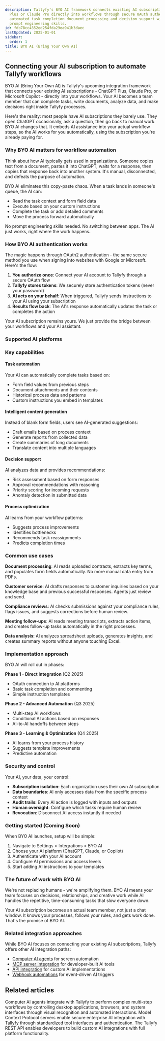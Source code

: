 ```yaml
---
description: Tallyfy's BYO AI framework connects existing AI subscriptions like ChatGPT
  Plus or Claude Pro directly into workflows through secure OAuth authentication enabling
  automated task completion document processing and decision support without requiring
  prompt engineering skills.
id: fdb78cc4352ed254fda29ea941b3daec
lastUpdated: 2025-01-01
sidebar:
  order: 1
title: BYO AI (Bring Your Own AI)
---
```



## Connecting your AI subscription to automate Tallyfy workflows

BYO AI (Bring Your Own AI) is Tallyfy's upcoming integration framework that connects your existing AI subscriptions - ChatGPT Plus, Claude Pro, or Microsoft Copilot - directly into your workflows. Your AI becomes a team member that can complete tasks, write documents, analyze data, and make decisions right inside Tallyfy processes.

Here's the reality: most people have AI subscriptions they barely use. They open ChatGPT occasionally, ask a question, then go back to manual work. BYO AI changes that. It embeds AI assistance into your actual workflow steps, so the AI works for you automatically, using the subscription you're already paying for.

### Why BYO AI matters for workflow automation

Think about how AI typically gets used in organizations. Someone copies text from a document, pastes it into ChatGPT, waits for a response, then copies that response back into another system. It's manual, disconnected, and defeats the purpose of automation.

BYO AI eliminates this copy-paste chaos. When a task lands in someone's queue, the AI can:
- Read the task context and form field data
- Execute based on your custom instructions
- Complete the task or add detailed comments
- Move the process forward automatically

No prompt engineering skills needed. No switching between apps. The AI just works, right where the work happens.

### How BYO AI authentication works

The magic happens through OAuth2 authentication - the same secure method you use when signing into websites with Google or Microsoft. Here's the flow:

1. **You authorize once**: Connect your AI account to Tallyfy through a secure OAuth flow
2. **Tallyfy stores tokens**: We securely store authentication tokens (never your password)
3. **AI acts on your behalf**: When triggered, Tallyfy sends instructions to your AI using your subscription
4. **Results flow back**: The AI's response automatically updates the task or completes the action

Your AI subscription remains yours. We just provide the bridge between your workflows and your AI assistant.

### Supported AI platforms

<PageTree />

### Key capabilities

#### Task automation
Your AI can automatically complete tasks based on:
- Form field values from previous steps
- Document attachments and their contents
- Historical process data and patterns
- Custom instructions you embed in templates

#### Intelligent content generation
Instead of blank form fields, users see AI-generated suggestions:
- Draft emails based on process context
- Generate reports from collected data
- Create summaries of long documents
- Translate content into multiple languages

#### Decision support
AI analyzes data and provides recommendations:
- Risk assessment based on form responses
- Approval recommendations with reasoning
- Priority scoring for incoming requests
- Anomaly detection in submitted data

#### Process optimization
AI learns from your workflow patterns:
- Suggests process improvements
- Identifies bottlenecks
- Recommends task reassignments
- Predicts completion times

### Common use cases

**Document processing**: AI reads uploaded contracts, extracts key terms, and populates form fields automatically. No more manual data entry from PDFs.

**Customer service**: AI drafts responses to customer inquiries based on your knowledge base and previous successful responses. Agents just review and send.

**Compliance reviews**: AI checks submissions against your compliance rules, flags issues, and suggests corrections before human review.

**Meeting follow-ups**: AI reads meeting transcripts, extracts action items, and creates follow-up tasks automatically in the right processes.

**Data analysis**: AI analyzes spreadsheet uploads, generates insights, and creates summary reports without anyone touching Excel.

### Implementation approach

BYO AI will roll out in phases:

**Phase 1 - Direct Integration** (Q2 2025)
- OAuth connection to AI platforms
- Basic task completion and commenting
- Simple instruction templates

**Phase 2 - Advanced Automation** (Q3 2025)
- Multi-step AI workflows
- Conditional AI actions based on responses
- AI-to-AI handoffs between steps

**Phase 3 - Learning & Optimization** (Q4 2025)
- AI learns from your process history
- Suggests template improvements
- Predictive automation

### Security and control

Your AI, your data, your control:
- **Subscription isolation**: Each organization uses their own AI subscription
- **Data boundaries**: AI only accesses data from the specific process context
- **Audit trails**: Every AI action is logged with inputs and outputs
- **Human oversight**: Configure which tasks require human review
- **Revocation**: Disconnect AI access instantly if needed

### Getting started (Coming Soon)

When BYO AI launches, setup will be simple:
1. Navigate to Settings > Integrations > BYO AI
2. Choose your AI platform (ChatGPT, Claude, or Copilot)
3. Authenticate with your AI account
4. Configure AI permissions and access levels
5. Start adding AI instructions to your templates

### The future of work with BYO AI

We're not replacing humans - we're amplifying them. BYO AI means your team focuses on decisions, relationships, and creative work while AI handles the repetitive, time-consuming tasks that slow everyone down.

Your AI subscription becomes an actual team member, not just a chat window. It knows your processes, follows your rules, and gets work done. That's the promise of BYO AI.

### Related integration approaches

While BYO AI focuses on connecting your existing AI subscriptions, Tallyfy offers other AI integration paths:
- [Computer AI agents](/products/pro/integrations/computer-ai-agents/) for screen automation
- [MCP server integration](/products/pro/integrations/mcp-server/) for developer-built AI tools
- [API integration](/products/pro/integrations/open-api/) for custom AI implementations
- [Webhook automations](/products/pro/integrations/webhooks/) for event-driven AI triggers


## Related articles
<CardGrid>
<LinkTitleCard header="<b>Computer AI agents</b>" href="/products/pro/integrations/computer-ai-agents/" > Computer AI agents integrate with Tallyfy to perform complex multi-step workflows by controlling desktop applications, browsers, and system interfaces through visual recognition and automated interactions. </LinkTitleCard>
<LinkTitleCard header="<b>MCP server integration</b>" href="/products/pro/integrations/mcp-server/" > Model Context Protocol servers enable secure enterprise AI integration with Tallyfy through standardized tool interfaces and authentication. </LinkTitleCard>
<LinkTitleCard header="<b>Open API</b>" href="/products/pro/integrations/open-api/" > The Tallyfy REST API enables developers to build custom AI integrations with full platform functionality. </LinkTitleCard>
</CardGrid>